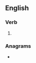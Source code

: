 ==English==

===Verb===
{{head|en|present participle}}

# {{present participle of|relish|lang=en|nocat=1}}

===Anagrams===
* {{anagrams|en|hirelings|shinglier}}